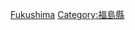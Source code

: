 {{Catnav|頁面分類|各種主題的頁面分類|按國家分類|各國地理|日本地理}}
{{Catnav|頁面分類|地理|各國地理|日本地理}}
{{日本行政區劃分類導航|地理}}
{{Commons category|Geography of Fukushima prefecture}}

[[Category:日本各都道府縣地理|Fukushima]]
[[Category:福島縣|Category:福島縣]]